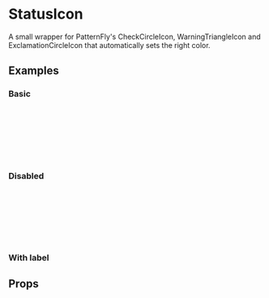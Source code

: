 
<Meta title="Components/StatusIcon" component={StatusIcon} />

<PackageMovedAlert />

# StatusIcon

A small wrapper for PatternFly's CheckCircleIcon,
WarningTriangleIcon and ExclamationCircleIcon that automatically sets the right color.

## Examples

### Basic

<Canvas>
  <Story name="Basic">
    <StatusIcon status="Ok" />
    <br />
    <StatusIcon status="Warning" />
    <br />
    <StatusIcon status="Error" />
    <br />
    <StatusIcon status="Info" />
    <br />
    <StatusIcon status="Loading" />
    <br />
    <StatusIcon status="Paused" />
    <br />
    <StatusIcon status="Unknown" />
  </Story>
</Canvas>

### Disabled

<Canvas>
  <Story name="Disabled">
    <StatusIcon status="Ok" isDisabled />
    <br />
    <StatusIcon status="Warning" isDisabled />
    <br />
    <StatusIcon status="Error" isDisabled />
    <br />
    <StatusIcon status="Info" isDisabled />
    <br />
    <StatusIcon status="Loading" isDisabled />
    <br />
    <StatusIcon status="Paused" isDisabled />
    <br />
    <StatusIcon status="Unknown" isDisabled />
  </Story>
</Canvas>

### With label

<Canvas>
  <Story name="With label">
    <StatusIcon status="Ok" label="Ready" />
    <StatusIcon status="Warning" label="Warning" />
    <StatusIcon status="Error" label="Error" />
    <StatusIcon status="Info" label="Info" />
    <StatusIcon status="Loading" label="Loading" />
    <StatusIcon status="Paused" label="Paused" />
    <StatusIcon status="Unknown" label="Unknown" />
  </Story>
</Canvas>

## Props

<ArgsTable of={StatusIcon} />

<GithubLink path="src/components/StatusIcon/StatusIcon.tsx" />
